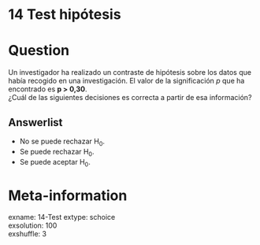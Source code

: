 # 14 Test hipótesis

Question
========

Un investigador ha realizado un contraste de hipótesis sobre los datos que había recogido en una investigación. El valor de la significación *p* que ha encontrado es **p > 0,30**.  
¿Cuál de las siguientes decisiones es correcta a partir de esa información?  


Answerlist
----------
* No se puede rechazar H~0~.  
* Se puede rechazar H~0~.  
* Se puede aceptar H~0~.  


Meta-information
================
exname: 14-Test
extype: schoice  
exsolution: 100  
exshuffle: 3  

